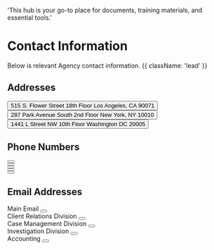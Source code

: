  'This hub is your go-to place for documents, training materials, and essential tools.'

# Contact Information

Below is relevant Agency contact information. {{ className: 'lead' }}

## Addresses

<div className="not-prose">  
<Button
    variant="text"
    children="Los Angeles"
  />
515 S. Flower Street 18th Floor
Los Angeles, CA 90071
</div>

<div className="not-prose">  
<Button
    variant="text"
    children="New York"
  />
287 Park Avenue South 2nd Floor
New York, NY 10010
</div>

<div className="not-prose">  
<Button
    variant="text"
    children="Washington DC"
  />
1441 L Street NW 10th Floor
Washington DC 20005
</div>

## Phone Numbers

<div className="not-prose">
  <Button
    variant="text"
    children="Main Number (Los Angeles): (213) 314-5229"
  />
</div>
<div className="not-prose">
  <Button
    variant="text"
    children="Main Number (New York): (212) 860-0098"
  />
</div>
<div className="not-prose">
  <Button
    variant="text"
    children="Main Number (Washington DC): (202) 558-4090"
  />
</div>
<div className="not-prose">
  <Button
    variant="text"
    children="Main Number (Toll-Free): (213) 800-551-3080"
  />
</div>
<div className="not-prose">
  <Button
    variant="text"
    children="In-Custody Calls (Toll-Free): (800) 358-3830"
  />
</div>

## Email Addresses
<div className="not-prose">
  Main Email
  <Button
    href="origin@origininvestigations.com"
    variant="text"
    arrow="right"
    children="origin@origininvestigations.com"
  />
</div>
<div className="not-prose">
  Client Relations Division
  <Button
    href="client-relations@origininvestigations.com"
    variant="text"
    arrow="right"
    children="client-relations@origininvestigations.com"
  />
</div>
<div className="not-prose">
  Case Management Division
  <Button
    href="case-management@origininvestigations.com"
    variant="text"
    arrow="right"
    children="case-management@origininvestigations.com"
  />
</div>
<div className="not-prose">
  Investigation Division
  <Button
    href="investigation@origininvestigations.com"
    variant="text"
    arrow="right"
    children="investigation@origininvestigations.com"
  />
</div>
<div className="not-prose">
  Accounting
  <Button
    href="accounting@origininvestigations.com"
    variant="text"
    arrow="right"
    children="accounting@origininvestigations.com"
  />
</div>
